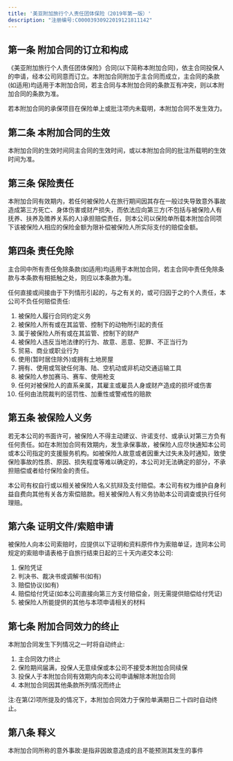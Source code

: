 ```yaml
---
title: '美亚附加旅行个人责任团体保险（2019年第一版）'
description: "注册编号:C00003930922019121811142"
---
```


## 第一条 附加合同的订立和构成
《美亚附加旅行个人责任团体保险》合同(以下简称本附加合同)，依主合同投保人的申请，经本公司同意而订立。本附加合同附加于主合同而成立，主合同的条款(如适用)均适用于本附加合同，若主合同与本附加合同的条款互有冲突，则以本附加合同的条款为准。

若本附加合同的承保项目在保险单上或批注项内未载明，本附加合同不发生效力。

## 第二条 本附加合同的生效
本附加合同的生效时间同主合同的生效时间，或以本附加合同的批注所载明的生效时间为准。

## 第三条 保险责任
本附加合同有效期内，若任何被保险人在旅行期间因其存在一般过失导致意外事故造成第三方死亡、身体伤害或财产损失，而依法应向第三方(不包括与被保险人有抚养、扶养及赡养关系的人)承担赔偿责任，则本公司以保险单所载本附加合同项下该被保险人相应的保险金额为限补偿被保险人所实际支付的赔偿金额。

## 第四条 责任免除
主合同中所有责任免除条款(如适用)均适用于本附加合同，若主合同中责任免除条款与本条款有相抵触之处，则应以本条款为准。

任何直接或间接由于下列情形引起的，与之有关的，或可归因于之的个人责任，本公司不负任何赔偿责任:
1) 被保险人履行合同约定义务
2) 被保险人所有或在其监管、控制下的动物所引起的责任
3) 属于被保险人所有或在其监管、控制下的财产
4) 被保险人违反当地法律的行为、故意、恶意、犯罪、不正当行为
5) 贸易、商业或职业行为
6) 使用(暂时居住除外)或拥有土地房屋
7) 拥有、使用或驾驶任何海、陆、空机动或非机动交通运输工具
8) 被保险人参加赛马、赛车、使用枪支
9) 任何对被保险人的直系亲属，其雇主或雇员人身或财产造成的损坏或伤害
10) 任何由法院裁判的惩罚性、加重性或警戒性的赔款

## 第五条 被保险人义务
若无本公司的书面许可，被保险人不得主动建议、许诺支付、或承认对第三方负有任何责任。如在本附加合同有效期内，发生承保事故，被保险人应尽快通知本公司或本公司指定的支援服务机构。如被保险人故意或者因重大过失未及时通知，致使保险事故的性质、原因、损失程度等难以确定的，本公司对无法确定的部分，不承担赔偿或者给付保险金的责任。

本公司有权自行或以相关被保险人名义抗辩及支付赔偿。本公司有权为维护自身利益自费向其他有关各方索偿赔款。相关被保险人有义务协助本公司调查或执行任何理赔。

## 第六条 证明文件/索赔申请
被保险人向本公司索赔时，应提供以下证明和资料原件作为索赔单证，连同本公司规定的索赔申请表格于自旅行结束日起的三十天内递交本公司:
1) 保险凭证
2) 判决书、裁决书或调解书(如有)
3) 赔偿协议(如有)
4) 赔偿给付凭证(如本公司直接向第三方支付赔偿金，则无需提供赔偿给付凭证)
5) 被保险人所能提供的其他与本项申请相关的材料

## 第七条 附加合同效力的终止
本附加合同发生下列情况之一时将自动终止:
1) 主合同效力终止
2) 保险期间届满，投保人无意续保或本公司不接受本附加合同续保
3) 投保人于本附加合同有效期内向本公司申请解除本附加合同
4) 本附加合同因其他条款所列情况而终止

注:在第(2)项所提及的情况下，本附加合同效力于保险单满期日二十四时自动终止。

## 第八条 释义
本附加合同所称的意外事故:是指非因故意造成的且不能预测其发生的事件